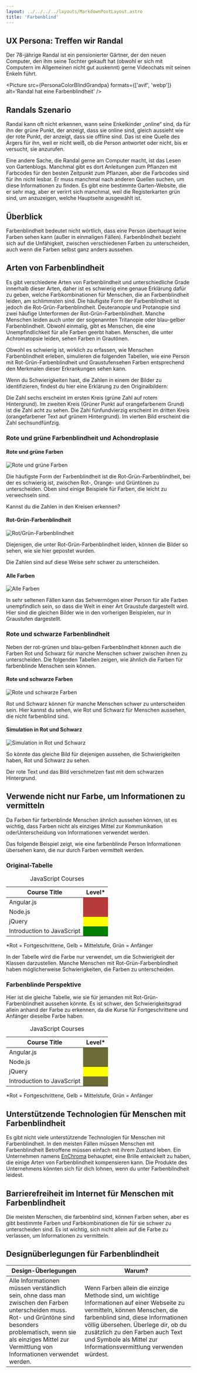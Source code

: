 ```yaml
---
layout: ../../../../layouts/MarkdownPostLayout.astro
title: 'Farbenblind'
---
```




## UX Persona: Treffen wir Randal

Der 78-jährige Randal ist ein pensionierter Gärtner, der den neuen Computer, den ihm seine Tochter
gekauft hat (obwohl er sich mit Computern im Allgemeinen nicht gut auskennt) gerne Videochats mit
seinen Enkeln führt.

<Picture
  src={PersonaColorBlindGrandpa}
  formats={['avif', 'webp']}
  alt='Randal hat eine Farbenblindheit'
/>

## Randals Szenario

Randal kann oft nicht erkennen, wann seine Enkelkinder „online“ sind, da für ihn der grüne Punkt,
der anzeigt, dass sie online sind, gleich aussieht wie der rote Punkt, der anzeigt, dass sie
offline sind. Das ist eine Quelle des Ärgers für ihn, weil er nicht weiß, ob die Person antwortet
oder nicht, bis er versucht, sie anzurufen.

Eine andere Sache, die Randal gerne am Computer macht, ist das Lesen von Gartenblogs. Manchmal gibt
es dort Anleitungen zum Pflanzen mit Farbcodes für den besten Zeitpunkt zum Pflanzen, aber die
Farbcodes sind für ihn nicht lesbar. Er muss manchmal nach anderen Quellen suchen, um diese Informationen
zu finden. Es gibt eine bestimmte Garten-Website, die er sehr mag, aber er verirrt sich manchmal, weil
die Registerkarten grün sind, um anzuzeigen, welche Hauptseite ausgewählt ist.

## Überblick

Farbenblindheit bedeutet nicht wörtlich, dass eine Person überhaupt keine Farben sehen kann (außer
in einmaligen Fällen). Farbenblindheit bezieht sich auf die Unfähigkeit, zwischen verschiedenen
Farben zu unterscheiden, auch wenn die Farben selbst ganz anders aussehen.

## Arten von Farbenblindheit

Es gibt verschiedene Arten von Farbenblindheit und unterschiedliche Grade innerhalb dieser Arten, daher
ist es schwierig eine genaue Erklärung dafür zu geben, welche Farbkombinationen für Menschen, die an
Farbenblindheit leiden, am schlimmsten sind. Die häufigste Form der Farbenblindheit ist jedoch die
Rot-Grün-Farbenblindheit. Deuteranopie und Protanopie sind zwei häufige Unterformen der
Rot-Grün-Farbenblindheit. Manche Menschen leiden auch unter der sogenannten Tritanopie oder blau-gelber
Farbenblindheit. Obwohl einmalig, gibt es Menschen, die eine Unempfindlichkeit für alle Farben geerbt
haben. Menschen, die unter Achromatopsie leiden, sehen Farben in Grautönen.

Obwohl es schwierig ist, wirklich zu erfassen, wie Menschen Farbenblindheit erleben, simulieren die
folgenden Tabellen, wie eine Person mit Rot-Grün-Farbenblindheit und Graustufensehen Farben entsprechend
den Merkmalen dieser Erkrankungen sehen kann.

Wenn du Schwierigkeiten hast, die Zahlen in einem der Bilder zu identifizieren, findest du hier eine
Erklärung zu den Originalbildern:

Die Zahl sechs erscheint im ersten Kreis (grüne Zahl auf rotem Hintergrund). Im zweiten Kreis (Grüner
Punkt auf orangefarbenem Grund) ist die Zahl acht zu sehen. Die Zahl fünfundvierzig erscheint im
dritten Kreis (orangefarbener Text auf grünem Hintergrund). Im vierten Bild erscheint die Zahl
sechsundfünfzig.

### Rote und grüne Farbenblindheit und Achondroplasie

#### Rote und grüne Farben

![Rote und grüne Farben](/images/grundlagen/redgreennumbers.png)

Die häufigste Form der Farbenblindheit ist die Rot-Grün-Farbenblindheit, bei der
es schwierig ist, zwischen Rot-, Orange- und Grüntönen zu unterscheiden. Oben
sind einige Beispiele für Farben, die leicht zu verwechseln sind.

Kannst du die Zahlen in den Kreisen erkennen?

#### Rot-Grün-Farbenblindheit

![Rot/Grün-Farbenblindheit](/images/grundlagen/redgreenblindnessnumbers.png)

Diejenigen, die unter Rot-Grün-Farbenblindheit leiden, können die Bilder so sehen,
wie sie hier gepostet wurden.

Die Zahlen sind auf diese Weise sehr schwer zu unterscheiden.

#### Alle Farben

![Alle Farben](/images/grundlagen/achromacy.png)

In sehr seltenen Fällen kann das Sehvermögen einer Person für alle Farben unempfindlich
sein, so dass die Welt in einer Art Graustufe dargestellt wird. Hier sind die
gleichen Bilder wie in den vorherigen Beispielen, nur in Graustufen dargestellt.

### Rote und schwarze Farbenblindheit

Neben der rot-grünen und blau-gelben Farbenblindheit können auch die Farben Rot
und Schwarz für manche Menschen schwer zwischen ihnen zu unterscheiden. Die
folgenden Tabellen zeigen, wie ähnlich die Farben für farbenblinde Menschen sein
können.

#### Rote und schwarze Farben

![Rote und schwarze Farben](/images/grundlagen/red-baron.png)

Rot und Schwarz können für manche Menschen schwer zu unterscheiden sein. Hier
kannst du sehen, wie Rot und Schwarz für Menschen aussehen, die nicht farbenblind
sind.

#### Simulation in Rot und Schwarz

![Simulation in Rot und Schwarz](/images/grundlagen/red-baron-siim.png)

So könnte das gleiche Bild für diejenigen aussehen, die Schwierigkeiten haben,
Rot und Schwarz zu sehen.

Der rote Text und das Bild verschmelzen fast mit dem schwarzen Hintergrund.

## Verwende nicht nur Farbe, um Informationen zu vermitteln

Da Farben für farbenblinde Menschen ähnlich aussehen können, ist es wichtig,
dass Farben nicht als einziges Mittel zur Kommunikation oderUnterscheidung von
Informationen verwendet werden.

Das folgende Beispiel zeigt, wie eine farbenblinde Person Informationen übersehen
kann, die nur durch Farben vermittelt werden.

### Original-Tabelle

<table>
  <caption>JavaScript Courses</caption>
  <thead>
    <tr>
      <th>Course Title</th>
      <th>Level*</th>
    </tr>
  </thead>
  <tbody>
    <tr>
      <td data-th='Course Title'>Angular.js</td>
      <td style='background:#b83b3b;' data-th=' '>
        &nbsp;
      </td>
    </tr>
    <tr>
      <td data-th='Course Title'>Node.js</td>
      <td style='background:#b83b3b;' data-th=' '>
        &nbsp;
      </td>
    </tr>
    <tr>
      <td data-th='Course Title'>jQuery</td>
      <td style='background:#ffff00;' data-th=' '>
        &nbsp;
      </td>
    </tr>
    <tr>
      <td data-th='Course Title'>Introduction to JavaScript</td>
      <td style='background:#008000;' data-th=' '>
        &nbsp;
      </td>
    </tr>
  </tbody>
</table>

\*Rot = Fortgeschrittene, Gelb = Mittelstufe, Grün = Anfänger

In der Tabelle wird die Farbe nur verwendet, um die Schwierigkeit der Klassen darzustellen.
Manche Menschen mit Rot-Grün-Farbenblindheit haben möglicherweise Schwierigkeiten,
die Farben zu unterscheiden.

### Farbenblinde Perspektive

Hier ist die gleiche Tabelle, wie sie für jemanden mit Rot-Grün-Farbenblindheit
aussehen könnte. Es ist schwer, den Schwierigkeitsgrad allein anhand der Farbe zu
erkennen, da die Kurse für Fortgeschrittene und Anfänger dieselbe Farbe haben.

<table>
  <caption>JavaScript Courses</caption>
  <thead>
    <tr>
      <th>Course Title</th>
      <th>Level*</th>
    </tr>
  </thead>
  <tbody>
    <tr>
      <td data-th=' '>Angular.js</td>
      <td style='background:#6c6c36;' data-th=' '>
        &nbsp;
      </td>
    </tr>
    <tr>
      <td data-th=' '>Node.js</td>
      <td style='background:#6c6c36;' data-th=' '>
        &nbsp;
      </td>
    </tr>
    <tr>
      <td data-th=' '>jQuery</td>
      <td style='background:#ffff00;' data-th=' '>
        &nbsp;
      </td>
    </tr>
    <tr>
      <td data-th=' '>Introduction to JavaScript</td>
      <td style='background:#6c6c36;' data-th=' '>
        &nbsp;
      </td>
    </tr>
  </tbody>
</table>

\*Rot = Fortgeschrittene, Gelb = Mittelstufe, Grün = Anfänger

## Unterstützende Technologien für Menschen mit Farbenblindheit

Es gibt nicht viele unterstützende Technologien für Menschen mit Farbenblindheit.
In den meisten Fällen müssen Menschen mit Farbenblindheit Betroffene müssen
einfach mit ihrem Zustand leben. Ein Unternehmen namens <a href="http://enchroma.com/"
target="_blank">EnChroma</a> behauptet, eine Brille entwickelt zu haben, die einige
Arten von Farbenblindheit kompensieren kann. Die Produkte des Unternehmens könnten
sich für dich lohnen, wenn du unter Farbenblindheit leidest.

## Barrierefreiheit im Internet für Menschen mit Farbenblindheit

Die meisten Menschen, die farbenblind sind, können Farben sehen, aber es gibt
bestimmte Farben und Farbkombinationen die für sie schwer zu unterscheiden sind.
Es ist wichtig, sich nicht allein auf die Farbe zu verlassen, um Informationen
zu vermitteln.

## Designüberlegungen für Farbenblindheit

<table>
  <thead>
    <tr>
      <th>Design-Überlegungen</th>
      <th>Warum?</th>
    </tr>
  </thead>
  <tbody>
    <tr>
      <td data-label='Design-Überlegungen'>
        Alle Informationen müssen verständlich sein, ohne dass man zwischen den Farben unterscheiden
        muss. Rot- und Grüntöne sind besonders problematisch, wenn sie als einziges Mittel zur
        Vermittlung von Informationen verwendet werden.
      </td>
      <td data-label='Warum?'>
        Wenn Farben allein die einzige Methode sind, um wichtige Informationen auf einer Webseite zu
        vermitteln, können Menschen, die farbenblind sind, diese Informationen völlig übersehen.
        Überlege dir, ob du zusätzlich zu den Farben auch Text und Symbole als Mittel zur
        Informationsvermittlung verwenden würdest.
      </td>
    </tr>
  </tbody>
</table>
